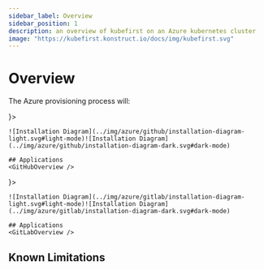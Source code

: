 ```yaml
---
sidebar_label: Overview
sidebar_position: 1
description: an overview of kubefirst on an Azure kubernetes cluster
image: "https://kubefirst.konstruct.io/docs/img/kubefirst.svg"
---
```



<div class="cloud_logo">
  <AzureLogo width="200px" alt="Azure Logo" />
</div>

# Overview

The Azure provisioning process will:
<CommonProvisionProcess firstitem="Create a Kubernetes management cluster in the Azure cloud."/>

<Tabs groupId="git_provider" defaultValue="github" queryString>
  <TabItem attributes={{ className: styles.github }} value="github" label={ <GitHubLogo /> }>

    ![Installation Diagram](../img/azure/github/installation-diagram-light.svg#light-mode)![Installation Diagram](../img/azure/github/installation-diagram-dark.svg#dark-mode)

    ## Applications
    <GitHubOverview />

  </TabItem>
  <TabItem value="gitlab" attributes={{ className: styles.gitlab }} label={ <GitLabLogo /> }>

    ![Installation Diagram](../img/azure/gitlab/installation-diagram-light.svg#light-mode)![Installation Diagram](../img/azure/gitlab/installation-diagram-dark.svg#dark-mode)

    ## Applications
    <GitLabOverview />
  </TabItem>
</Tabs>

## Known Limitations

<KnownLimitations />
